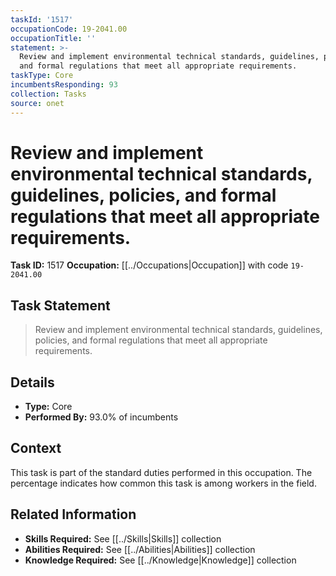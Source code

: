 ```yaml
---
taskId: '1517'
occupationCode: 19-2041.00
occupationTitle: ''
statement: >-
  Review and implement environmental technical standards, guidelines, policies,
  and formal regulations that meet all appropriate requirements.
taskType: Core
incumbentsResponding: 93
collection: Tasks
source: onet
---
```

# Review and implement environmental technical standards, guidelines, policies, and formal regulations that meet all appropriate requirements.

**Task ID:** 1517
**Occupation:** [[../Occupations|Occupation]] with code `19-2041.00`

## Task Statement

> Review and implement environmental technical standards, guidelines, policies, and formal regulations that meet all appropriate requirements.

## Details

- **Type:** Core
- **Performed By:** 93.0% of incumbents

## Context

This task is part of the standard duties performed in this occupation. The percentage indicates how common this task is among workers in the field.

## Related Information

- **Skills Required:** See [[../Skills|Skills]] collection
- **Abilities Required:** See [[../Abilities|Abilities]] collection
- **Knowledge Required:** See [[../Knowledge|Knowledge]] collection
